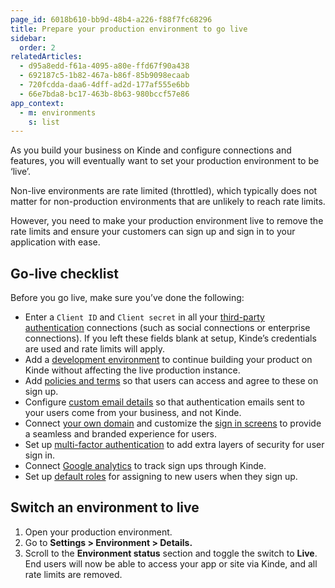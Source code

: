 ```yaml
---
page_id: 6018b610-bb9d-48b4-a226-f88f7fc68296
title: Prepare your production environment to go live
sidebar:
  order: 2
relatedArticles:
  - d95a8edd-f61a-4095-a80e-ffd67f90a438
  - 692187c5-1b82-467a-b86f-85b9098ecaab
  - 720fcdda-daa6-4dff-ad2d-177af555e6bb
  - 66e7bda8-bc17-463b-8b63-980bccf57e86
app_context:
  - m: environments
    s: list
---
```


As you build your business on Kinde and configure connections and features, you will eventually want to set your production environment to be ‘live’.

Non-live environments are rate limited (throttled), which typically does not matter for non-production environments that are unlikely to reach rate limits.

However, you need to make your production environment live to remove the rate limits and ensure your customers can sign up and sign in to your application with ease.

## Go-live checklist

Before you go live, make sure you’ve done the following:

- Enter a `Client ID` and `Client secret` in all your [third-party authentication](https://kinde.com/docs/authentication-and-access/set-up-user-authentication/) connections (such as social connections or enterprise connections). If you left these fields blank at setup, Kinde’s credentials are used and rate limits will apply.
- Add a [development environment](/build/environments/environments/) to continue building your product on Kinde without affecting the live production instance.
- Add [policies and terms](/manage-your-account/business-information/policies-terms/) so that users can access and agree to these on sign up.
- Configure [custom email details](/get-started/connect/customize-email-sender/) so that authentication emails sent to your users come from your business, and not Kinde.
- Connect [your own domain](/build/domains/pointing-your-domain/) and customize the [sign in screens](/design/pages/design-your-welcome-pages/) to provide a seamless and branded experience for users.
- Set up [multi-factor authentication](https://kinde.com/docs/authentication-and-access/enable-multi-factor-authentication/) to add extra layers of security for user sign in.
- Connect [Google analytics](/manage-users/view-activity/track-user-sign-in-with-google-analytics/) to track sign ups through Kinde.
- Set up [default roles](/manage-users/roles-and-permissions/default-user-roles/) for assigning to new users when they sign up.

## Switch an environment to live

1. Open your production environment.
2. Go to **Settings > Environment > Details.**
3. Scroll to the **Environment status** section and toggle the switch to **Live**. End users will now be able to access your app or site via Kinde, and all rate limits are removed.
